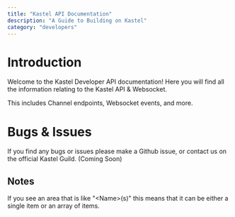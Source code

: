 ```yaml
---
title: "Kastel API Documentation"
description: "A Guide to Building on Kastel"
category: "developers"
---
```


# Introduction

Welcome to the Kastel Developer API documentation! Here you will find all the information relating to the Kastel API & Websocket.

This includes Channel endpoints, Websocket events, and more.

# Bugs & Issues

If you find any bugs or issues please make a Github issue, or contact us on the official Kastel Guild. (Coming Soon)

## Notes

If you see an area that is like "&lt;Name&gt;(s)" this means that it can be either a single item or an array of items.

